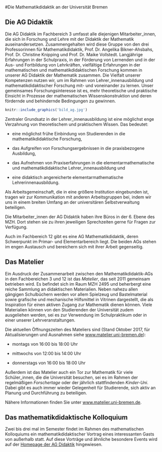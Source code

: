 #Die Mathematikdidaktik an der Universität Bremen

Die AG Didaktik
---------------

Die AG Didaktik im Fachbereich 3 umfasst alle diejenigen
Mitarbeiter\_innen, die sich in Forschung und Lehre mit der Didaktik der
Mathematik auseinandersetzen. Zusammengehalten wird diese Gruppe von den
drei Professorinnen für Mathematikdidaktik, Prof. Dr. Angelika
Bikner-Ahsbahs, Prof. Dr. Christine Knipping und Prof. Dr. Maike
Vollstedt. Langjährige Erfahrungen in der Schulpraxis, in der Förderung
von Lernenden und in der Aus- und Fortbildung von Lehrkräften,
vielfältige Erfahrungen in der mathematischen und mathematikdidaktischen
Forschung kommen in unserer AG Didaktik der Mathematik zusammen. Die
Vielfalt unserer Kompetenzen nutzen wir, um im Rahmen von
Lehrer\_innenausbildung und mathematikdidaktischer Forschung mit- und
voneinander zu lernen. Unser gemeinsames Forschungsinteresse ist es,
mehr theoretische und praktische Einsicht in Prozesse der mathematischen
Wissenskonstruktion und deren fördernde und behindernde Bedingungen zu
gewinnen.

```r
knitr::include_graphics('bild_ag.jpg')
```

Zentraler Grundsatz in der Lehrer\_innenausbildung ist eine möglichst
enge Verzahnung von theoretischem und praktischem Wissen. Das bedeutet:

-   eine möglichst frühe Einbindung von Studierenden in die
    mathematikdidaktische Forschung,

-   das Aufgreifen von Forschungsergebnissen in die praxisbezogene
    Ausbildung,

-   das Aufnehmen von Praxiserfahrungen in die elementarmathematische
    und mathematikdidaktische Lehrer\_innenausbildung und

-   eine didaktisch angereicherte
    elementarmathematische Lehrerinnenausbildung.

Als Arbeitsgemeinschaft, die in eine größere Institution eingebunden
ist, tragen wir zur Kommunikation mit anderen Arbeitsgruppen bei, indem
wir uns in einem breiten Umfang an der universitären Selbstverwaltung
beteiligen.

Die Mitarbeiter\_innen der AG Didaktik haben ihre Büros in der 6. Ebene
des MZH. Dort stehen sie zu ihren jeweiligen Sprechzeiten gerne für
Fragen zur Verfügung.

Auch im Fachbereich 12 gibt es eine AG Mathematikdidaktik, deren
Schwerpunkt im Primar- und Elementarbereich liegt. Die beiden AGs stehen
im engen Austausch und bereichern sich mit ihrer Arbeit gegenseitig.

Das Matelier
------------

Ein Ausdruck der Zusammenarbeit zwischen den Mathematikdidaktik-AGs in
den Fachbereichen 3 und 12 ist das *Matelier*, das seit 2011 gemeinsam
betrieben wird. Es befindet sich im Raum MZH 2495 und beherbergt eine
reiche Sammlung an didaktischen Materialien. Neben nahezu allen gängigen
Schulbüchern werden vor allem Spielzeug und Bastelmaterial sowie
grafische und mechanische Hilfsmittel in Vitrinen dargestellt, die als
Inspiration für einen aktiven Zugang zur Mathematik dienen können. Viele
Materialien können von den Studierenden der Universität zudem
ausgeliehen werden, sei es zur Verwendung im Schulpraktikum oder in
einer unserer Lehrveranstaltungen.

Die aktuellen Öffnungszeiten des Mateliers sind (Stand Oktober 2017, für
Aktualisierungen und Ausnahmen siehe [www.matelier.uni-bremen.de](www.matelier.uni-bremen.de)):

-   montags von 16:00 bis 18:00 Uhr

-   mittwochs von 12:00 bis 14:00 Uhr

-   donnerstags von 16:00 bis 18:00 Uhr

Außerdem ist das Matelier auch ein Tor zur Mathematik für viele
Schüler\_innen, die die Universität besuchen, sei es im Rahmen der
regelmäßigen *Forschertage* oder der jährlich stattfindenden
*Kinder-Uni*. Dabei gibt es auch immer wieder Gelegenheit für
Studierende, sich aktiv an Planung und Durchführung zu beteiligen.

Nähere Informationen finden Sie unter [www.matelier.uni-bremen.de](www.matelier.uni-bremen.de).


Das mathematikdidaktische Kolloquium
------------------------------------

Zwei bis drei mal im Semester findet im Rahmen des mathematischen
Kolloquiums ein mathematikdidaktischer Vortrag eines interessanten Gasts
von außerhalb statt. Auf diese Vorträge und ähnliche besondere Events
wird auf der [Homepage der AG Didaktik](www.math.uni-bremen.de/didaktik/) hingewiesen.
